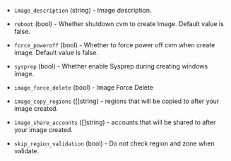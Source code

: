 <!-- Code generated from the comments of the TencentCloudImageConfig struct in builder/tencentcloud/cvm/image_config.go; DO NOT EDIT MANUALLY -->

-   `image_description` (string) - Image description.
    
-   `reboot` (bool) - Whether shutdown cvm to create Image. Default value is
    false.
    
-   `force_poweroff` (bool) - Whether to force power off cvm when create image.
    Default value is false.
    
-   `sysprep` (bool) - Whether enable Sysprep during creating windows image.
    
-   `image_force_delete` (bool) - Image Force Delete
-   `image_copy_regions` ([]string) - regions that will be copied to after
    your image created.
    
-   `image_share_accounts` ([]string) - accounts that will be shared to
    after your image created.
    
-   `skip_region_validation` (bool) - Do not check region and zone when validate.
    
